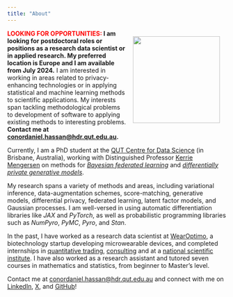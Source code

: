 ```yaml
---
title: "About"
---
```


![](mug.jpeg){style="float:right; width:200px; margin:10px; padding:5px;"}

**<span style="color: #FF0000;">LOOKING FOR OPPORTUNITIES:</span> I am looking for postdoctoral roles or positions as a research data scientist or in applied research. My preferred location is Europe and I am available from July 2024.** I am interested in working in areas related to privacy-enhancing technologies or in applying statistical and machine learning methods to scientific applications. My interests span  tackling methodological problems to development of software to applying existing methods to interesting problems. **Contact me at [conordaniel.hassan@hdr.qut.edu.au](conordaniel.hassan@hdr.qut.edu.au).**

Currently, I am a PhD student at the [QUT Centre for Data Science](https://research.qut.edu.au/qutcds/) (in Brisbane, Australia), working with Distinguished Professor [Kerrie Mengersen](https://research.qut.edu.au/qutcds/staff/kerrie-mengersen/) on methods for [*Bayesian federated learning*](https://arxiv.org/abs/2302.03314) and [*differentially private generative models*](https://arxiv.org/abs/2307.15424).

My research spans a variety of methods and areas, including variational inference, data-augmentation schemes, score-matching, generative models, differential privacy, federated learning, latent factor models, and Gaussian processes.  I am well-versed in using automatic differentiation libraries like *JAX* and *PyTorch*, as well as probabilistic programming libraries such as *NumPyro*, *PyMC*, *Pyro*, and *Stan*.

In the past, I have worked as a research data scientist at [WearOptimo](https://www.wearoptimo.com/), a biotechnology startup developing microwearable devices, and completed internships in [quantitative trading](https://www.imc.com/), [consulting](https://ey.com) and at a [national scientific institute](https://www.agresearch.co.nz/). I have also worked as a research assistant and tutored seven courses in mathematics and statistics, from beginner to Master's level. 

Contact me at [conordaniel.hassan@hdr.qut.edu.au](conordaniel.hassan@hdr.qut.edu.au) and connect with me on [LinkedIn](https://www.linkedin.com/in/conorhassan/), [X](https://twitter.com/HassanConor), and [GitHub](https://github.com/conorhassan)!

